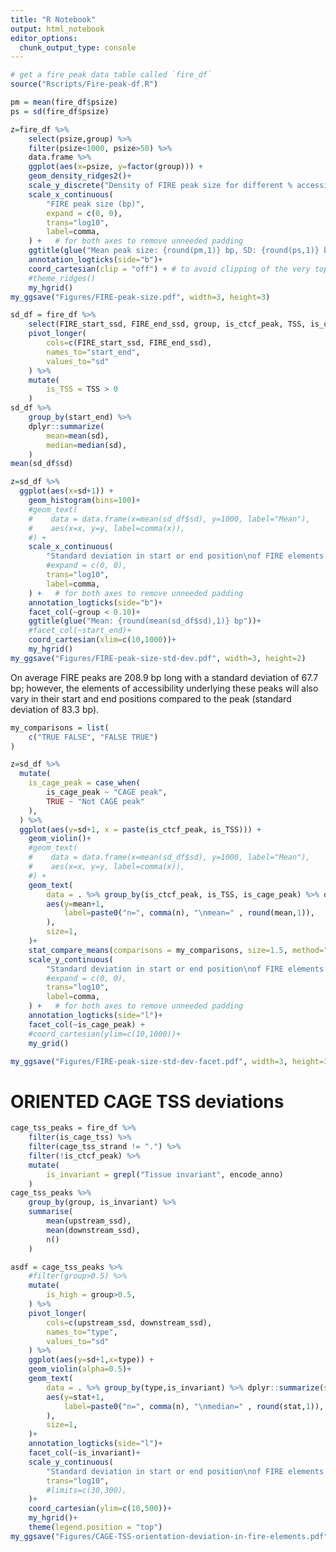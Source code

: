 ```yaml
---
title: "R Notebook"
output: html_notebook
editor_options: 
  chunk_output_type: console
---
```


```r
# get a fire peak data table called `fire_df`
source("Rscripts/Fire-peak-df.R")
```

```r
pm = mean(fire_df$psize)
ps = sd(fire_df$psize)

z=fire_df %>%
    select(psize,group) %>%
    filter(psize<1000, psize>50) %>%
    data.frame %>%
    ggplot(aes(x=psize, y=factor(group))) + 
    geom_density_ridges2()+ 
    scale_y_discrete("Density of FIRE peak size for different % accessibility bins") +     # will generally have to set the `expand` option
    scale_x_continuous(
        "FIRE peak size (bp)",
        expand = c(0, 0),
        trans="log10",
        label=comma,
    ) +   # for both axes to remove unneeded padding
    ggtitle(glue("Mean peak size: {round(pm,1)} bp, SD: {round(ps,1)} bp")) +
    annotation_logticks(side="b")+
    coord_cartesian(clip = "off") + # to avoid clipping of the very top of the top ridgeline
    #theme_ridges() 
    my_hgrid()
my_ggsave("Figures/FIRE-peak-size.pdf", width=3, height=3)

```

```r
sd_df = fire_df %>% 
    select(FIRE_start_ssd, FIRE_end_ssd, group, is_ctcf_peak, TSS, is_cage_peak) %>%
    pivot_longer(
        cols=c(FIRE_start_ssd, FIRE_end_ssd),
        names_to="start_end",
        values_to="sd"
    ) %>%
    mutate(
        is_TSS = TSS > 0
    )
sd_df %>% 
    group_by(start_end) %>%
    dplyr::summarize(
        mean=mean(sd),
        median=median(sd),
    )
mean(sd_df$sd)

z=sd_df %>%
  ggplot(aes(x=sd+1)) + 
    geom_histogram(bins=100)+
    #geom_text(
    #    data = data.frame(x=mean(sd_df$sd), y=1000, label="Mean"),
    #    aes(x=x, y=y, label=comma(x)),
    #) +
    scale_x_continuous(
        "Standard deviation in start or end position\nof FIRE elements over a FIRE peak (bp)",
        #expand = c(0, 0),
        trans="log10",
        label=comma,
    ) +   # for both axes to remove unneeded padding
    annotation_logticks(side="b")+
    facet_col(~group < 0.10)+
    ggtitle(glue("Mean: {round(mean(sd_df$sd),1)} bp"))+
    #facet_col(~start_end)+
    coord_cartesian(xlim=c(10,1000))+
    my_hgrid()
my_ggsave("Figures/FIRE-peak-size-std-dev.pdf", width=3, height=2)
```

On average FIRE peaks are 208.9 bp long with a standard deviation of 67.7 bp; however, the elements of accessibility underlying these peaks will also vary in their start and end positions compared to the peak (standard deviation of 83.3 bp). 



```r
my_comparisons = list(
    c("TRUE FALSE", "FALSE TRUE")
)

z=sd_df %>%
  mutate(
    is_cage_peak = case_when(
        is_cage_peak ~ "CAGE peak",
        TRUE ~ "Not CAGE peak"
    ),
  ) %>%
  ggplot(aes(y=sd+1, x = paste(is_ctcf_peak, is_TSS))) + 
    geom_violin()+
    #geom_text(
    #    data = data.frame(x=mean(sd_df$sd), y=1000, label="Mean"),
    #    aes(x=x, y=y, label=comma(x)),
    #) +
    geom_text(
        data = . %>% group_by(is_ctcf_peak, is_TSS, is_cage_peak) %>% dplyr::summarize(mean=mean(sd), n=n()),
        aes(y=mean+1,
            label=paste0("n=", comma(n), "\nmean=" , round(mean,1)),
        ),
        size=1,
    )+
    stat_compare_means(comparisons = my_comparisons, size=1.5, method="wilcox.test")+
    scale_y_continuous(
        "Standard deviation in start or end position\nof FIRE elements over a FIRE peak (bp)",
        #expand = c(0, 0),
        trans="log10",
        label=comma,
    ) +   # for both axes to remove unneeded padding
    annotation_logticks(side="l")+
    facet_col(~is_cage_peak) +
    #coord_cartesian(ylim=c(10,1000))+
    my_grid()

my_ggsave("Figures/FIRE-peak-size-std-dev-facet.pdf", width=3, height=3)
```


# ORIENTED CAGE TSS deviations
```r
cage_tss_peaks = fire_df %>%
    filter(is_cage_tss) %>%
    filter(cage_tss_strand != ".") %>%
    filter(!is_ctcf_peak) %>%
    mutate(
        is_invariant = grepl("Tissue invariant", encode_anno)
    )
cage_tss_peaks %>%
    group_by(group, is_invariant) %>%
    summarise(
        mean(upstream_ssd),
        mean(downstream_ssd),
        n()
    )

asdf = cage_tss_peaks %>%
    #filter(group>0.5) %>%
    mutate(
        is_high = group>0.5,
    ) %>%
    pivot_longer(
        cols=c(upstream_ssd, downstream_ssd),
        names_to="type",
        values_to="sd"
    ) %>%
    ggplot(aes(y=sd+1,x=type)) +
    geom_violin(alpha=0.5)+
    geom_text(
        data = . %>% group_by(type,is_invariant) %>% dplyr::summarize(stat=median(sd), n=n()),
        aes(y=stat+1,
            label=paste0("n=", comma(n), "\nmedian=" , round(stat,1)),
        ),
        size=1,
    )+
    annotation_logticks(side="l")+
    facet_col(~is_invariant)+
    scale_y_continuous(
        "Standard deviation in start or end position\nof FIRE elements over a CAGE TSS (bp)",
        trans="log10",
        #limits=c(30,300),
    )+
    coord_cartesian(ylim=c(10,500))+
    my_hgrid()+
    theme(legend.position = "top")
my_ggsave("Figures/CAGE-TSS-orientation-deviation-in-fire-elements.pdf", height=3, width=4)
```
